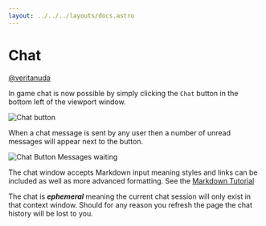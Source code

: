 ```yaml
---
layout: ../../../layouts/docs.astro
---
```



# __Chat__ 
[@veritanuda](https://keybase.io/veritanuda)

In game chat is now possible by simply clicking the `Chat` button in the bottom left of the viewport window.

![Chat button](assets/chat_button_default.png)

When a chat message is sent by any user then a number of unread messages will appear next to the button.

![Chat Button Messages waiting](assets/chat_button_waiting.png)

The chat window accepts Markdown input meaning styles and links can be included as well as more advanced formatting. See the [Markdown Tutorial](../../../learn/dm/Markdown_Tutorial/markdown)

The chat is ***ephemeral*** meaning the current chat session will only exist in that context window. Should for any reason you refresh the page the chat history will be lost to you.

